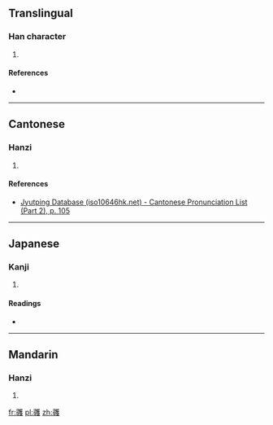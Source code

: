 {{also|彟}}
==Translingual==

===Han character===
{{Han char|rn=58|rad=彐|as=23|sn=26|four=|canj=尸戈廿人水 (SITOE)|ids=⿰[[尋]][[蒦]]}}

# {{defn|Han|sort=彐23}}

====References====
* {{Han ref|kx=0362.330|dkj=09960|dj=0681.190|hdz=20963.120|uh=5F60|ud=24416}}

----

==Cantonese==

===Hanzi===
{{yue-hanzi|jyut=[[wok6]], [[wok3]]|y=wok6, wok3|sim=彟}}

# {{defn|lang=yue|sort=彐23}}

====References====
* [http://www.iso10646hk.net/jp/document/download.jsp Jyutping Database (iso10646hk.net) - Cantonese Pronunciation List (Part 2), p. 105]

----

==Japanese==

===Kanji===
{{ja-kanji|grade=|rs=彐23}}

# {{defn|lang=ja|sort=彐23}}

====Readings====
* {{ja-readings|on=[[かく]] (kaku), [[わく]] (waku), [[かく]] (kaku), [[きゃく]] (kyaku), [[やく]] (yaku)|kun=[[はかる]] (hakaru)}}

----

==Mandarin==

===Hanzi===
{{cmn-hanzi|sim=彟|pin=[[yuē]] ([[yue1]])|wg=yüeh<sup>1</sup>}}

# {{defn|lang=cmn|sort=彐23}}

[[fr:彠]]
[[pl:彠]]
[[zh:彠]]